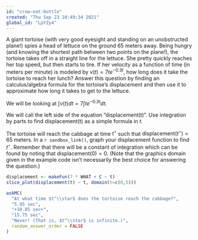 ```yaml
---
id: "crow-eat-bottle"
created: "Thu Sep 23 10:49:34 2021"
global_id: "LpYZy4"
---
```




A giant tortoise (with very good eyesight and standing on an unobstructed plane!) spies a head of lettuce on the ground 65 meters away.  Being hungry (and knowing the shortest path between two points on the plane!), the tortoise takes off in a straight line for the lettuce. She pretty quickly reaches her top speed, but then starts to tire. If her velocity as a function of time (in meters per minute) is modeled by $v(t) = 7 t e^{-0.3t}$, how long does it take the tortoise to reach her lunch? Answer this question by finding an calculus/algebra formula for the tortoise’s displacement and then use it to approximate how long it takes to get to the lettuce.  

We will be looking at $\int v(t) dt = 7 \int t e^{-0.3 t} dt$.

We will call the left side of the equation "displacement(t)". 
Use integration by parts to find displacement(t) as a simple formula in $t$.

The tortoise will reach the cabbage at time $t^\star$ such that $\text{displacement}(t^\star) = 65$ meters. In a `r sandbox_link()`, graph your displacement function to find $t^\star$. Remember that there will be a constant of integration which can be found by noting that $\text{displacement}(0) = 0$. (Note that the graphics domain given in the example code isn't necessarily the best choice for answering the question.) 

```r
displacement <- makeFun(7 * WHAT + C ~ t)
slice_plot(displacement(t) ~ t, domain(t=c(0,5)))
```

```r
askMC(
  "At what time $t^\\star$ does the tortoise reach the cabbage?",
  "5.95 sec",
  "+10.85 sec+",
  "15.75 sec",
  "Never! (That is, $t^\\star$ is infinite.)",
  random_answer_order = FALSE
)
```


